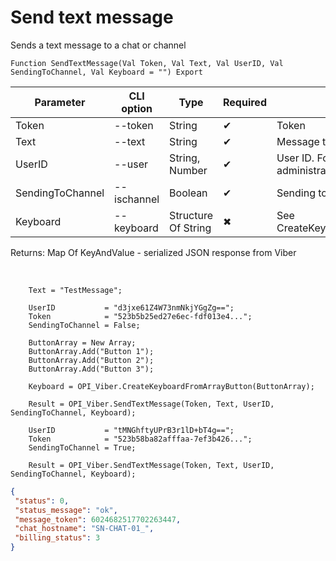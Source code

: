 ﻿---
sidebar_position: 1
---


# Send text message
 Sends a text message to a chat or channel



`Function SendTextMessage(Val Token, Val Text, Val UserID, Val SendingToChannel, Val Keyboard = "") Export`

  | Parameter | CLI option | Type | Required | Description |
  |-|-|-|-|-|
  | Token | --token | String | &#x2714; | Token |
  | Text | --text | String | &#x2714; | Message text |
  | UserID | --user | String, Number | &#x2714; | User ID. For channel > administrator, for bot > recipient |
  | SendingToChannel | --ischannel | Boolean | &#x2714; | Sending to channel or bot chat |
  | Keyboard | --keyboard | Structure Of String | &#x2716; | See CreateKeyboardFromArrayButton |

  
  Returns:  Map Of KeyAndValue - serialized JSON response from Viber

<br/>




```bsl title="1C:Enterprise/OneScript code example"
    Text = "TestMessage";

    UserID           = "d3jxe61Z4W73nmNkjYGgZg==";
    Token            = "523b5b25ed27e6ec-fdf013e4...";
    SendingToChannel = False;

    ButtonArray = New Array;
    ButtonArray.Add("Button 1");
    ButtonArray.Add("Button 2");
    ButtonArray.Add("Button 3");

    Keyboard = OPI_Viber.CreateKeyboardFromArrayButton(ButtonArray);

    Result = OPI_Viber.SendTextMessage(Token, Text, UserID, SendingToChannel, Keyboard);

    UserID           = "tMNGhftyUPrB3r1lD+bT4g==";
    Token            = "523b58ba82afffaa-7ef3b426...";
    SendingToChannel = True;

    Result = OPI_Viber.SendTextMessage(Token, Text, UserID, SendingToChannel, Keyboard);
```
 



```json title="Result"
{
 "status": 0,
 "status_message": "ok",
 "message_token": 6024682517702263447,
 "chat_hostname": "SN-CHAT-01_",
 "billing_status": 3
}
```

